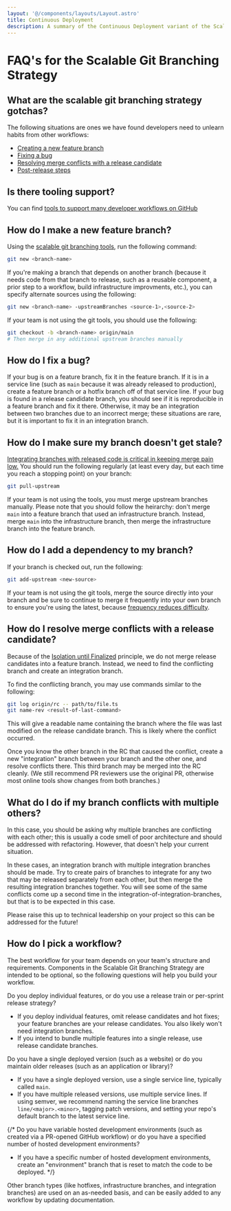 ```yaml
---
layout: '@/components/layouts/Layout.astro'
title: Continuous Deployment
description: A summary of the Continuous Deployment variant of the Scalable Git Branching Model
---
```



# FAQ's for the Scalable Git Branching Strategy

## What are the scalable git branching strategy gotchas?

The following situations are ones we have found developers need to unlearn
habits from other workflows:

- [Creating a new feature branch](#how-do-i-make-a-new-feature-branch)
- [Fixing a bug](#how-do-i-fix-a-bug)
- [Resolving merge conflicts with a release candidate](#how-do-i-resolve-merge-conflicts-with-a-release-candidate)
- [Post-release steps](#how-do-i-make-sure-my-branch-doesnt-get-stale)

## Is there tooling support?

You can find [tools to support many developer workflows on GitHub][git-tools]

## How do I make a new feature branch?

Using the [scalable git branching tools][git-tools], run the following command:

```sh
git new <branch-name>
```

If you're making a branch that depends on another branch (because it needs code
from that branch to release, such as a reusable component, a prior step to a
workflow, build infrastructure improvments, etc.), you can specify alternate
sources using the following:

```sh
git new <branch-name> -upstreamBranches <source-1>,<source-2>
```

If your team is not using the git tools, you should use the following:

```sh
git checkout -b <branch-name> origin/main
# Then merge in any additional upstream branches manually
```

## How do I fix a bug?

If your bug is on a feature branch, fix it in the feature branch. If it is in a
service line (such as `main` because it was already released to production),
create a feature branch or a hotfix branch off of that service line. If your bug
is found in a release candidate branch, you should see if it is reproducible in
a feature branch and fix it there. Otherwise, it may be an integration between
two branches due to an incorrect merge; these situations are rare, but it is
important to fix it in an integration branch.

## How do I make sure my branch doesn't get stale?

[Integrating branches with released code is critical in keeping merge pain
low.][FrequencyReducesDifficulty] You should run the following regularly (at
least every day, but each time you reach a stopping point) on your branch:

```sh
git pull-upstream
```

If your team is not using the tools, you must merge upstream branches manually.
Please note that you should follow the heirarchy: don't merge `main` into a
feature branch that used an infrastructure branch. Instead, merge `main` into
the infrastructure branch, then merge the infrastructure branch into the feature
branch.

## How do I add a dependency to my branch?

If your branch is checked out, run the following:

```sh
git add-upstream <new-source>
```

If your team is not using the git tools, merge the source directly into your
branch and be sure to continue to merge it frequently into your own branch to
ensure you're using the latest, because [frequency reduces difficulty][FrequencyReducesDifficulty].

## How do I resolve merge conflicts with a release candidate?

Because of the [Isolation until Finalized][principle-isolation] principle, we do
not merge release candidates into a feature branch. Instead, we need to find the
conflicting branch and create an integration branch.

To find the conflicting branch, you may use commands similar to the following:

```sh
git log origin/rc -- path/to/file.ts
git name-rev <result-of-last-command>
```

This will give a readable name containing the branch where the file was last
modified on the release candidate branch. This is likely where the conflict
occurred.

Once you know the other branch in the RC that caused the conflict, create a new
"integration" branch between your branch and the other one, and resolve
conflicts there. This third branch may be merged into the RC cleanly. (We still
recommend PR reviewers use the original PR, otherwise most online tools show
changes from both branches.)

## What do I do if my branch conflicts with multiple others?

In this case, you should be asking why multiple branches are conflicting with
each other; this is usually a code smell of poor architecture and should be
addressed with refactoring. However, that doesn't help your current situation.

In these cases, an integration branch with multiple integration branches should
be made. Try to create pairs of branches to integrate for any two that may be
released separately from each other, but then merge the resulting integration
branches together. You will see some of the same conflicts come up a second time
in the integration-of-integration-branches, but that is to be expected in this
case.

Please raise this up to technical leadership on your project so this can be
addressed for the future!

## How do I pick a workflow?

The best workflow for your team depends on your team's structure and
requirements. Components in the Scalable Git Branching Strategy are intended to
be optional, so the following questions will help you build your workflow.

Do you deploy individual features, or do you use a release train or per-sprint
release strategy?

- If you deploy individual features, omit release candidates and hot fixes; your
  feature branches are your release candidates. You also likely won't need integration branches.
- If you intend to bundle multiple features into a single release, use release
  candidate branches.

Do you have a single deployed version (such as a website) or do you maintain
older releases (such as an application or library)?

- If you have a single deployed version, use a single service line, typically
  called `main`.
- If you have multiple released versions, use multiple service lines. If using
  semver, we recommend naming the service line branches `line/<major>.<minor>`,
  tagging patch versions, and setting your repo's default branch to the latest service line.

{/*
Do you have variable hosted development environments (such as created via a PR-opened GitHub workflow) or do you have a specified number of hosted development environments?

- If you have a specific number of hosted development environments, create an
  "environment" branch that is reset to match the code to be deployed.
*/}

Other branch types (like hotfixes, infrastructure branches, and integration
branches) are used on an as-needed basis, and can be easily added to any
workflow by updating documentation.

[git-tools]: https://github.com/PrincipleStudios/scalable-git-branching-tools
[FrequencyReducesDifficulty]: https://martinfowler.com/bliki/FrequencyReducesDifficulty.html
[principle-isolation]: https://principlestudios.com/article/a-scalable-git-branching-model/#isolation-until-finalized
